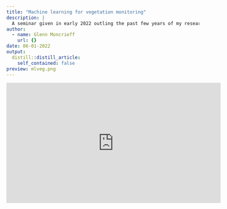 ```yaml
---
title: "Machine learning for vegetation monitoring"
description: |
  A seminar given in early 2022 outling the past few years of my research at SAEON
author:
  - name: Glenn Moncrieff
    url: {}
date: 06-01-2022
output:
  distill::distill_article:
    self_contained: false
preview: mlveg.png
---
```


<iframe width="560" height="315" src="https://www.youtube.com/embed/G_Ec-ptVd1I" title="YouTube video player" frameborder="0" allow="accelerometer; autoplay; clipboard-write; encrypted-media; gyroscope; picture-in-picture" allowfullscreen></iframe>